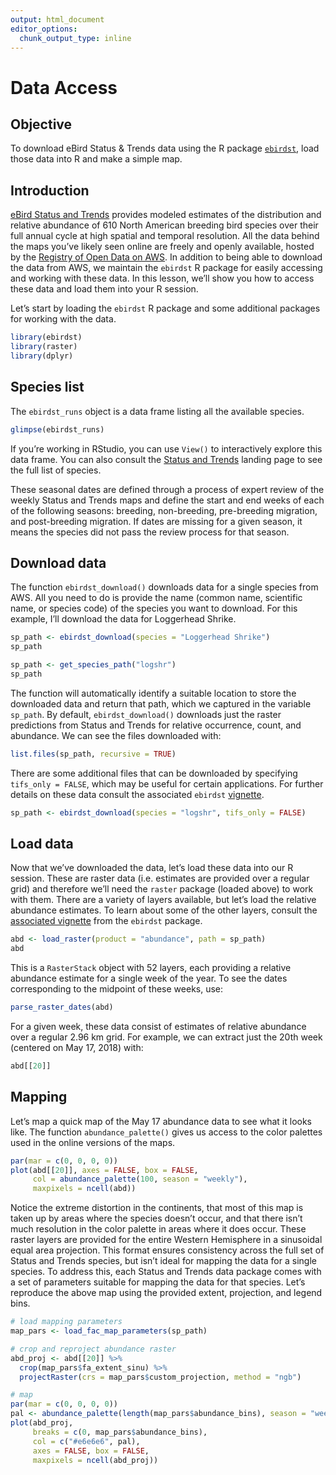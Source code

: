 ```yaml
---
output: html_document
editor_options: 
  chunk_output_type: inline
---
```

# Data Access {#access}

## Objective {#objective}

To download eBird Status & Trends data using the R package [`ebirdst`](https://cornelllabofornithology.github.io/ebirdst/), load those data into R and make a simple map.

## Introduction {#intro}

[eBird Status and Trends](https://ebird.org/science/status-and-trends) provides modeled estimates of the distribution and relative abundance of 610 North American breeding bird species over their full annual cycle at high spatial and temporal resolution. All the data behind the maps you've likely seen online are freely and openly available, hosted by the [Registry of Open Data on AWS](https://registry.opendata.aws/ebirdst/). In addition to being able to download the data from AWS, we maintain the `ebirdst` R package for easily accessing and working with these data. In this lesson, we'll show you how to access these data and load them into your R session.

Let's start by loading the `ebirdst` R package and some additional packages for working with the data.

```r
library(ebirdst)
library(raster)
library(dplyr)
```

## Species list {#species}

The `ebirdst_runs` object is a data frame listing all the available species.

```r
glimpse(ebirdst_runs)
```

If you're working in RStudio, you can use `View()` to interactively explore this data frame. You can also consult the [Status and Trends](https://ebird.org/science/status-and-trends) landing page to see the full list of species.

These seasonal dates are defined through a process of expert review of the weekly Status and Trends maps and define the start and end weeks of each of the following seasons: breeding, non-breeding, pre-breeding migration, and post-breeding migration. If dates are missing for a given season, it means the species did not pass the review process for that season.

## Download data {#dl}

The function `ebirdst_download()` downloads data for a single species from AWS. All you need to do is provide the name (common name, scientific name, or species code) of the species you want to download. For this example, I'll download the data for Loggerhead Shrike.

```r
sp_path <- ebirdst_download(species = "Loggerhead Shrike")
sp_path
```

```r
sp_path <- get_species_path("logshr")
sp_path
```

The function will automatically identify a suitable location to store the downloaded data and return that path, which we captured in the variable `sp_path`. By default, `ebirdst_download()` downloads just the raster predictions from Status and Trends for relative occurrence, count, and abundance. We can see the files downloaded with:

```r
list.files(sp_path, recursive = TRUE)
```

There are some additional files that can be downloaded by specifying `tifs_only = FALSE`, which may be useful for certain applications. For further details on these data consult the associated `ebirdst` [vignette](https://cornelllabofornithology.github.io/ebirdst/articles/ebirdst-non-raster.html).

```r
sp_path <- ebirdst_download(species = "logshr", tifs_only = FALSE)
```

## Load data {#load}

Now that we've downloaded the data, let's load these data into our R session. These are raster data (i.e. estimates are provided over a regular grid) and therefore we'll need the `raster` package (loaded above) to work with them. There are a variety of layers available, but let's load the relative abundance estimates. To learn about some of the other layers, consult the [associated vignette](https://cornelllabofornithology.github.io/ebirdst/articles/ebirdst-introduction.html#raster-data-1) from the `ebirdst` package.

```r
abd <- load_raster(product = "abundance", path = sp_path)
abd
```

This is a `RasterStack` object with 52 layers, each providing a relative abundance estimate for a single week of the year. To see the dates corresponding to the midpoint of these weeks, use:

```r
parse_raster_dates(abd)
```

For a given week, these data consist of estimates of relative abundance over a regular 2.96 km grid. For example, we can extract just the 20th week (centered on May 17, 2018) with:

```r
abd[[20]]
```

## Mapping {#map}

Let's map a quick map of the May 17 abundance data to see what it looks like. The function `abundance_palette()` gives us access to the color palettes used in the online versions of the maps.

```r
par(mar = c(0, 0, 0, 0))
plot(abd[[20]], axes = FALSE, box = FALSE,
     col = abundance_palette(100, season = "weekly"), 
     maxpixels = ncell(abd))
```

Notice the extreme distortion in the continents, that most of this map is taken up by areas where the species doesn't occur, and that there isn't much resolution in the color palette in areas where it does occur. These raster layers are provided for the entire Western Hemisphere in a sinusoidal equal area projection. This format ensures consistency across the full set of Status and Trends species, but isn't ideal for mapping the data for a single species. To address this, each Status and Trends data package comes with a set of parameters suitable for mapping the data for that species. Let's reproduce the above map using the provided extent, projection, and legend bins.

```r
# load mapping parameters
map_pars <- load_fac_map_parameters(sp_path)

# crop and reproject abundance raster
abd_proj <- abd[[20]] %>% 
  crop(map_pars$fa_extent_sinu) %>% 
  projectRaster(crs = map_pars$custom_projection, method = "ngb")

# map
par(mar = c(0, 0, 0, 0))
pal <- abundance_palette(length(map_pars$abundance_bins), season = "weekly")
plot(abd_proj, 
     breaks = c(0, map_pars$abundance_bins), 
     col = c("#e6e6e6", pal), 
     axes = FALSE, box = FALSE,
     maxpixels = ncell(abd_proj))
```